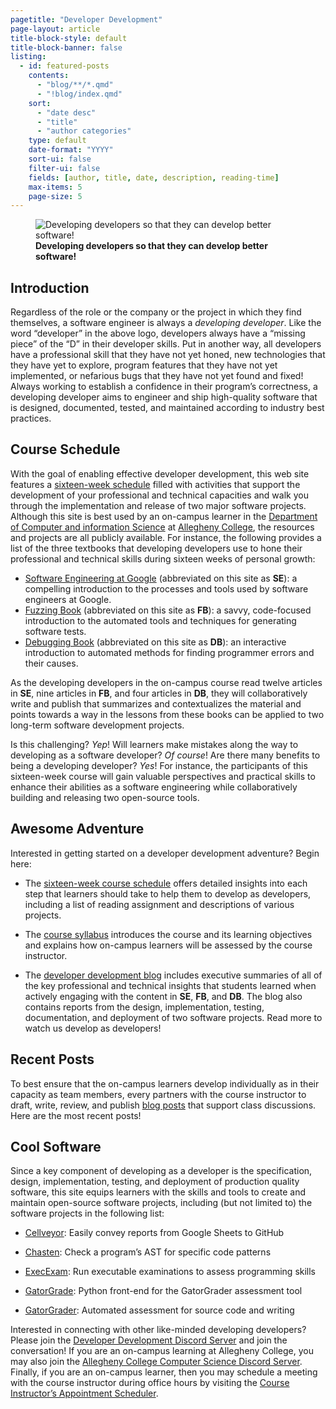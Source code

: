 ```yaml
---
pagetitle: "Developer Development"
page-layout: article
title-block-style: default
title-block-banner: false
listing:
  - id: featured-posts
    contents:
      - "blog/**/*.qmd"
      - "!blog/index.qmd"
    sort:
      - "date desc"
      - "title"
      - "author categories"
    type: default
    date-format: "YYYY"
    sort-ui: false
    filter-ui: false
    fields: [author, title, date, description, reading-time]
    max-items: 5
    page-size: 5
---
```


![**Developing developers so that they can develop better software!**](images/Developer-Development-Horizontal-Logo.svg){fig-align="center"}

## Introduction

Regardless of the role or the company or the project in which they find
themselves, a software engineer is always a *developing developer*. Like the
word "developer" in the above logo, developers always have a "missing piece" of
the "D" in their developer skills. Put in another way, all developers have a
professional skill that they have not yet honed, new technologies that they have
yet to explore, program features that they have not yet implemented, or
nefarious bugs that they have not yet found and fixed! Always working to
establish a confidence in their program's correctness, a developing developer
aims to engineer and ship high-quality software that is designed, documented,
tested, and maintained according to industry best practices.

## Course Schedule

With the goal of enabling effective developer development, this web site
features a [sixteen-week schedule](schedule/index.qmd) filled with activities
that support the development of your professional and technical capacities and
walk you through the implementation and release of two major software projects.
Although this site is best used by an on-campus learner in the [Department of
Computer and information Science](https://www.cis.allegheny.edu/) at [Allegheny
College](https://www.allegheny.edu/), the resources and projects are all
publicly available. For instance, the following provides a list of the three
textbooks that developing developers use to hone their professional and
technical skills during sixteen weeks of personal growth:

- [Software Engineering at Google](https://abseil.io/resources/swe-book)
(abbreviated on this site as **SE**): a compelling introduction to the processes
and tools used by software engineers at Google.
- [Fuzzing Book](https://www.fuzzingbook.org/) (abbreviated on this site as
**FB**): a savvy, code-focused introduction to the automated tools and
techniques for generating software tests.
- [Debugging Book](https://www.debuggingbook.org/) (abbreviated on this site as
**DB**): an interactive introduction to automated methods for finding programmer
errors and their causes.

As the developing developers in the on-campus course read twelve articles in
**SE**, nine articles in **FB**, and four articles in **DB**, they will
collaboratively write and publish that summarizes and contextualizes
the material and points towards a way in the lessons from these books can be
applied to two long-term software development projects.

Is this challenging? *Yep*! Will learners make mistakes along the way to
developing as a software developer? *Of course*! Are there many benefits to
being a developing developer? *Yes*! For instance, the participants of this
sixteen-week course will gain valuable perspectives and practical skills to
enhance their abilities as a software engineering while collaboratively
building and releasing two open-source tools.

## Awesome Adventure

Interested in getting started on a developer development adventure? Begin here:

- The [sixteen-week course schedule](./schedule/index.qmd) offers detailed
insights into each step that learners should take to help them to develop as
developers, including a list of reading assignment and descriptions of various
projects.

- The [course syllabus](./syllabus/index.qmd) introduces the course and its
learning objectives and explains how on-campus learners will be assessed by the
course instructor.

- The [developer development blog](./blog/index.qmd) includes executive
summaries of all of the key professional and technical insights that students
learned when actively engaging with the content in **SE**, **FB**, and **DB**.
The blog also contains reports from the design, implementation, testing,
documentation, and deployment of two software projects. Read more to watch us
develop as developers!

## Recent Posts

To best ensure that the on-campus learners develop individually as in their
capacity as team members, every partners with the course instructor to draft,
write, review, and publish [blog posts](blog/index.qmd) that support class
discussions. Here are the most recent posts!

:::{#featured-posts}
:::

## Cool Software

Since a key component of developing as a developer is the specification,
design, implementation, testing, and deployment of production quality software,
this site equips learners with the skills and tools to create and maintain
open-source software projects, including (but not limited to) the software
projects in the following list:

- [Cellveyor](https://github.com/GatorEducator/cellveyor): Easily convey
reports from Google Sheets to GitHub

- [Chasten](https://github.com/AstuteSource/chasten): Check a program's AST for
specific code patterns

- [ExecExam](https://github.com/GatorEducator/execexam): Run executable
examinations to assess programming skills

- [GatorGrade](https://github.com/GatorEducator/gatorgrade): Python front-end
for the GatorGrader assessment tool

- [GatorGrader](https://github.com/GatorEducator/gatorgrader): Automated
assessment for source code and writing

::: {.callout-note appearance="minimal" title="Developer Development Community"}

Interested in connecting with other like-minded developing developers? Please
join the [Developer Development Discord Server](https://discord.gg/aNfn8DNEMx)
and join the conversation! If you are an on-campus learning at Allegheny
College, you may also join the [Allegheny College Computer Science Discord
Server](https://discord.gg/CS2h9kXzX6). Finally, if you are an on-campus
learner, then you may schedule a meeting with the course instructor during
office hours by visiting the [Course Instructor's Appointment
Scheduler](https://www.gregorykapfhammer.com/schedule/).

:::
